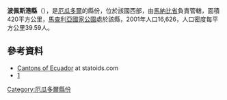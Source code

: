 {{Coord|1|34|S|80|49|W|display=title}}

'''波佩斯港縣'''（{{lang-es|Cantón Puerto López}}），是[[厄瓜多爾|厄瓜多爾]]的縣份，位於該國西部，由[[馬納比省|馬納比省]]負責管轄，面積420平方公里，[[馬查利亞國家公園|馬查利亞國家公園]]處於該縣，2001年人口16,626，人口密度每平方公里39.59人。

==參考資料==
*[http://www.statoids.com/yec.html Cantons of Ecuador] {{Wayback|url=http://www.statoids.com/yec.html |date=20110628180130 }} at statoids.com
*[http://www.ecuadorencifras.gob.ec/resultados/] {{Wayback|url=http://www.ecuadorencifras.gob.ec/resultados/ |date=20170724030253 }}

{{厄瓜多爾縣份}}

[[Category:厄瓜多爾縣份|Category:厄瓜多爾縣份]]


{{Ecuador-geo-stub}}
